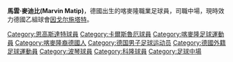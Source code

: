 {{noteTA|G1=足球|G2=德甲}}
{{Infobox football biography
| name        = 馬雲·麥迪比<br />Marvin Matip
| fullname    = Marvin Job Matip
| image       = MarvinMatip.jpg
| birth_date  = {{birth date and age|1985|09|25|df=yes}} 
| birth_place = [[西德|西德]][[波琴|波琴]]
| height      = {{convert|1.84|m|abbr=on}}
| position    = [[中場|中場]]
| currentclub = [[因戈尔施塔特04足球俱乐部|因戈尔施塔特]]
| clubnumber  = 34
| youthyears1 = 1992–1994 | youthclubs1 = SC Weitmar 45
| youthyears2 = 1994–2004 | youthclubs2 = [[波琴體育會|波琴]]
| years1 = 2004–2005
| clubs1 = [[波琴II|波琴II]]
| caps1  = 33
| goals1 = 3
| years2 = 2004–2005
| clubs2 = [[波琴體育會|波琴]]
| caps2  = 1
| goals2 = 0
| years3 = 2005–2006
| clubs3 = [[科隆II|科隆II]]
| caps3  = 3
| goals3 = 1
| years4 = 2005–2010
| clubs4 = [[科隆足球俱乐部|科隆]]
| caps4  = 87
| goals4 = 1
| years5 = 2010
| clubs5 = → [[卡尔斯鲁厄体育俱乐部|卡尔斯鲁厄]](外借)
| caps5  = 13
| goals5 = 1
| years6 = 2010–
| clubs6 = [[因戈尔施塔特04足球俱乐部|因戈尔施塔特]]
| caps6  = 138
| goals6 = 5
| nationalyears1= 2004–2007 | nationalteam1= [[德國U-21|德國U-21]]
| nationalcaps1= 22 | nationalgoals1= 1
| nationalyears2= 2013–     | nationalteam2= [[喀麥隆國家足球隊|喀麥隆]]
| nationalcaps2= 1  | nationalgoals2= 0
| pcupdate = 22 December 2014
| ntupdate = {{Date|2013-06-02}}
}}

'''馬雲·麥迪比(Marvin Matip)'''{{BD|1985年|9月25日|catIdx= Matip}}，德國出生的喀麥隆職業足球員，司職中場，現時效力德國乙組球會[[因戈尔施塔特04足球俱乐部|因戈尔施塔特]]。

{{DEFAULTSORT: Matip, Marvin}}
[[Category:恩高斯達特球員|Category:恩高斯達特球員]]
[[Category:卡爾斯魯厄球員|Category:卡爾斯魯厄球員]]
[[Category:喀麥隆足球運動員|Category:喀麥隆足球運動員]]
[[Category:喀麥隆裔德國人|Category:喀麥隆裔德國人]]
[[Category:德国男子足球运动员|Category:德国男子足球运动员]]
[[Category:德國外籍足球運動員|Category:德國外籍足球運動員]]
[[Category:波琴球員|Category:波琴球員]]
[[Category:科隆球員|Category:科隆球員]]
[[Category:足球中場|Category:足球中場]]
